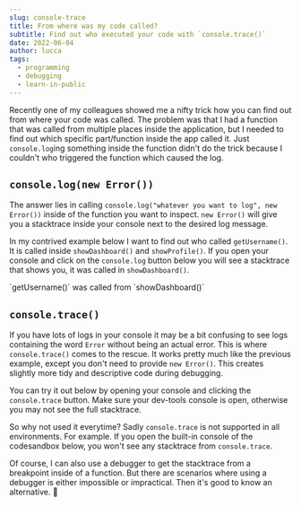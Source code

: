 ```yaml
---
slug: console-trace
title: From where was my code called?
subtitle: Find out who executed your code with `console.trace()`
date: 2022-06-04
author: lucca
tags:
  - programming
  - debugging
  - learn-in-public
---
```


Recently one of my colleagues showed me a nifty trick how you can find out from where your code was called.
The problem was that I had a function that was called from multiple places inside the application,
but I needed to find out which specific part/function inside the app called it.
Just `console.log`ing something inside the function didn't do the trick because I couldn't who triggered the function which caused the log.

## `console.log(new Error())`
The answer lies in calling `console.log("whatever you want to log", new Error())` inside of the function you want to inspect.
`new Error()` will give you a stacktrace inside your console next to the desired log message.

In my contrived example below I want to find out who called `getUsername()`.
It is called inside `showDashboard()` and `showProfile()`.
If you open your console and click on the `console.log` button below you will see a stacktrace that shows you, it was called in
`showDashboard()`.

<ImgWithText url="https://imgur.com/9RMoL3P">
    `getUsername()` was called from `showDashboard()`
</ImgWithText>

## `console.trace()`
If you have lots of logs in your console it may be a bit confusing to see logs containing the word `Error` without being an actual error.
This is where `console.trace()` comes to the rescue.
It works pretty much like the previous example, except you don't need to provide `new Error()`.
This creates slightly more tidy and descriptive code during debugging.

You can try it out below by opening your console and clicking the `console.trace` button.
Make sure your dev-tools console is open, otherwise you may not see the full stacktrace.

So why not used it everytime? Sadly `console.trace` is not supported in all environments.
For example. If you open the built-in console of the codesandbox below, you won't see any stacktrace from `console.trace`.

<CodeSandbox embedURL="https://codesandbox.io/embed/console-trace-and-console-log-new-error-xje6l3?fontsize=14&hidenavigation=1&theme=dark"/>

Of course, I can also use a debugger to get the stacktrace from a breakpoint inside of a function.
But there are scenarios where using a debugger is either impossible or impractical.
Then it's good to know an alternative. 🥳
